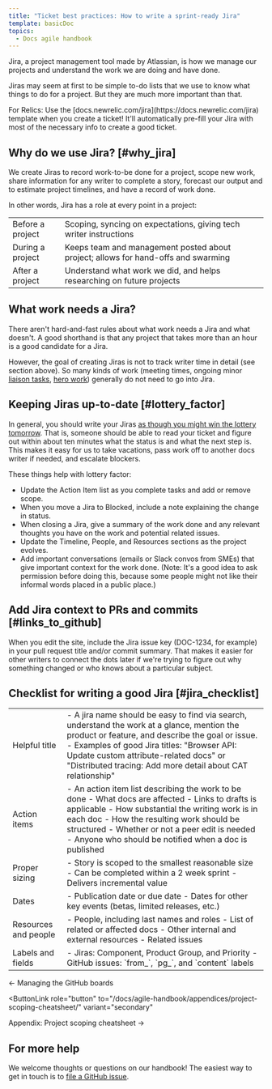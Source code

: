 ```yaml
---
title: "Ticket best practices: How to write a sprint-ready Jira"
template: basicDoc
topics:
  - Docs agile handbook
---
```


Jira, a project management tool made by Atlassian, is how we manage our projects and understand the work we are doing and have done.

Jiras may seem at first to be simple to-do lists that we use to know what things to do for a project. But they are much more important than that.

<Callout variant="tip">
For Relics: Use the [docs.newrelic.com/jira](https://docs.newrelic.com/jira) template when you create a ticket! It'll automatically pre-fill your Jira with most of the necessary info to create a good ticket.
</Callout>

## Why do we use Jira? [#why_jira]

We create Jiras to record work-to-be done for a project, scope new work, share information for any writer to complete a story, forecast our output and to estimate project timelines, and have a record of work done.

In other words, Jira has a role at every point in a project:

<table>
    <tbody>
    <tr>
      <td>
        Before a project
      </td>
      <td>
        Scoping, syncing on expectations, giving tech writer instructions
      </td>
    </tr>
    <tr>
      <td>
        During a project
      </td>
      <td>
        Keeps team and management posted about project; allows for hand-offs and swarming
      </td>
    </tr>
    <tr>
      <td>
        After a project
      </td>
      <td>
        Understand what work we did, and helps researching on future projects
      </td>
    </tr>
    </tbody>
</table>

## What work needs a Jira?

There aren't hard-and-fast rules about what work needs a Jira and what doesn't. A good shorthand is that any project that takes more than an hour is a good candidate for a Jira. 

However, the goal of creating Jiras is not to track writer time in detail (see section above). So many kinds of work (meeting times, ongoing minor [liaison tasks](/docs/agile-handbook/sprint-mechanics/liaisonships/), [hero work](/docs/agile-handbook/heroing/what-is-a-hero/)) generally do not need to go into Jira. 

## Keeping Jiras up-to-date [#lottery_factor]

In general, you should write your Jiras [as though you might win the lottery tomorrow](https://en.wikipedia.org/wiki/Bus_factor). That is, someone should be able to read your ticket and figure out within about ten minutes what the status is and what the next step is. This makes it easy for us to take vacations, pass work off to another docs writer if needed, and escalate blockers.

These things help with lottery factor:

- Update the Action Item list as you complete tasks and add or remove scope.
- When you move a Jira to Blocked, include a note explaining the change in status.
- When closing a Jira, give a summary of the work done and any relevant thoughts you have on the work and potential related issues.
- Update the Timeline, People, and Resources sections as the project evolves.
- Add important conversations (emails or Slack convos from SMEs) that give important context for the work done. (Note: It's a good idea to ask permission before doing this, because some people might not like their informal words placed in a public place.)

## Add Jira context to PRs and commits [#links_to_github]

When you edit the site, include the Jira issue key (DOC-1234, for example) in your pull request title and/or commit summary. That makes it easier for other writers to connect the dots later if we're trying to figure out why something changed or who knows about a particular subject.

## Checklist for writing a good Jira [#jira_checklist]

<table>
  <tbody>
    <tr>
      <td>
        Helpful title
      </td>
      <td>
        - A jira name should be easy to find via search, understand the work at a glance, mention the product or feature, and describe the goal or issue. 
        - Examples of good Jira titles: "Browser API: Update custom attribute-related docs" or "Distributed tracing: Add more detail about CAT relationship"
      </td>
    </tr>
    <tr>
      <td>
        Action items
      </td>
      <td>
        - An action item list describing the work to be done
        - What docs are affected
        - Links to drafts is applicable
        - How substantial the writing work is in each doc
        - How the resulting work should be structured
        - Whether or not a peer edit is needed
        - Anyone who should be notified when a doc is published
      </td>
    </tr>
    <tr>
      <td>
        Proper sizing
      </td>
      <td>
        - Story is scoped to the smallest reasonable size
        - Can be completed within a 2 week sprint
        - Delivers incremental value
      </td>
    </tr>
    <tr>
      <td>
        Dates
      </td>
      <td>
        - Publication date or due date
        - Dates for other key events (betas, limited releases, etc.)
      </td>
    </tr>
    <tr>
      <td>
        Resources and people
      </td>
      <td>
        - People, including last names and roles 
        - List of related or affected docs
        - Other internal and external resources
        - Related issues
      </td>
    </tr>
    <tr>
      <td>
        Labels and fields
      </td>
      <td>
        - Jiras: Component, Product Group, and Priority
        - GitHub issues: `from_`, `pg_`, and `content` labels
      </td>
    </tr>
  </tbody>
</table>

<ButtonGroup>
  <ButtonLink
  role="button"
  to="/docs/agile-handbook/heroing/managing-the-github-boards/"
  variant="secondary"
  >
  ← Managing the GitHub boards
  </ButtonLink>

  <ButtonLink
  role="button"
  to="/docs/agile-handbook/appendices/project-scoping-cheatsheet/"
  variant="secondary"
  >
  Appendix: Project scoping cheatsheet →
  </ButtonLink>
</ButtonGroup>

## For more help

We welcome thoughts or questions on our handbook! The easiest way to get in touch is to [file a GitHub issue](https://github.com/newrelic/docs-website/issues/new/choose).